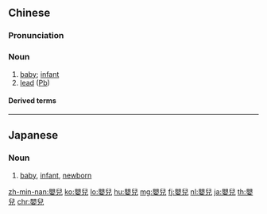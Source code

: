 {{also|婴儿}}
==Chinese==
{{zh-forms|s=婴儿}}

===Pronunciation===
{{zh-pron
|m=yīng'ér
|c=jing1 ji4
|mn=qz,tp,xm:eng-lî/kh,zz:eng-jî
|ma=Zh-ying'ér.ogg
|cat=n
}}

===Noun===
{{zh-noun}}

# [[baby]]; [[infant]] {{zh-mw|m:個}}
# [[lead]] ([[Pb]])

====Derived terms====
{{zh-der|嬰兒配方奶粉|嬰兒食品}}

{{zh-cat|Intermediate}}

----

==Japanese==
{{ja-kanjitab|えい|じ|yomi=o}}

===Noun===
{{ja-noun|えいじ|みどりご|shin=嬰児}}

# [[baby]], [[infant]], [[newborn]]

[[zh-min-nan:嬰兒]]
[[ko:嬰兒]]
[[lo:嬰兒]]
[[hu:嬰兒]]
[[mg:嬰兒]]
[[fj:嬰兒]]
[[nl:嬰兒]]
[[ja:嬰兒]]
[[th:嬰兒]]
[[chr:嬰兒]]